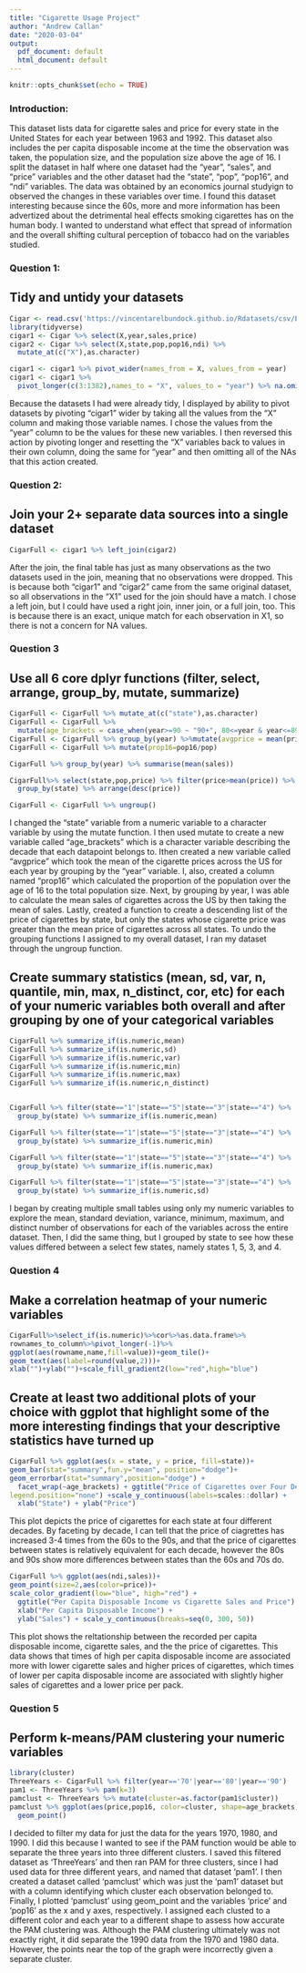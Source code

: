 ```yaml
---
title: "Cigarette Usage Project"
author: "Andrew Callan"
date: "2020-03-04"
output:
  pdf_document: default
  html_document: default
---
```


```r
knitr::opts_chunk$set(echo = TRUE)
```

### Introduction:
  This dataset lists data for cigarette sales and price for every state in the United States for each year between 1963 and 1992. This dataset also includes the per capita disposable income at the time the observation was taken, the population size, and the population size above the age of 16. I split the dataset in half where one dataset had the "year", "sales", and "price" variables and the other dataset had the "state", "pop", "pop16", and "ndi" variables. The data was obtained by an economics journal studyign to observed the changes in these variables over time. I found this dataset interesting because since the 60s, more and more information has been advertized about the detrimental heal effects smoking cigarettes has on the human body. I wanted to understand what effect that spread of information and the overall shifting cultural perception of tobacco had on the variables studied.


### Question 1:
## Tidy and untidy your datasets
```r
Cigar <- read.csv('https://vincentarelbundock.github.io/Rdatasets/csv/Ecdat/Cigar.csv')
library(tidyverse)
cigar1 <- Cigar %>% select(X,year,sales,price)
cigar2 <- Cigar %>% select(X,state,pop,pop16,ndi) %>%
  mutate_at(c("X"),as.character)

cigar1 <- cigar1 %>% pivot_wider(names_from = X, values_from = year)
cigar1 <- cigar1 %>%
  pivot_longer(c(3:1382),names_to = "X", values_to = "year") %>% na.omit()
```

  Because the datasets I had were already tidy, I displayed by ability to pivot datasets by pivoting "cigar1" wider by taking all the values from the "X" column and making those variable names. I chose the values from the "year" column to be the values for these new variables. I then reversed this action by pivoting longer and resetting the "X" variables back to values in their own column, doing the same for "year" and then omitting all of the NAs that this action created.

### Question 2:
## Join your 2+ separate data sources into a single dataset
```r
CigarFull <- cigar1 %>% left_join(cigar2)
```

  After the join, the final table has just as many observations as the two datasets used in the join, meaning that no observations were dropped. This is because both "cigar1" and "cigar2" came from the same original dataset, so all observations in the "X1" used for the join should have a match. I chose a left join, but I could have used a right join, inner join, or a full join, too. This is because there is an exact, unique match for each observation in X1, so there is not a concern for NA values.

### Question 3
## Use all 6 core dplyr functions (filter, select, arrange, group_by, mutate, summarize)
```r
CigarFull <- CigarFull %>% mutate_at(c("state"),as.character)
CigarFull <- CigarFull %>%
  mutate(age_brackets = case_when(year>=90 ~ "90+", 80<=year & year<=89 ~ "80-89", 70<=year & year<=79 ~ "70-79", year<=69 ~ "60-69"))
CigarFull <- CigarFull %>% group_by(year) %>%mutate(avgprice = mean(price))
CigarFull <- CigarFull %>% mutate(prop16=pop16/pop)

CigarFull %>% group_by(year) %>% summarise(mean(sales))

CigarFull%>% select(state,pop,price) %>% filter(price>mean(price)) %>%
  group_by(state) %>% arrange(desc(price))

CigarFull <- CigarFull %>% ungroup()

```

  I changed the "state" variable from a numeric variable to a character variable by using the mutate function. I then used mutate to create a new variable called "age_brackets" which is a character variable describing the decade that each datapoint belongs to. Ithen created a new variable called "avgprice" which took the mean of the cigarette prices across the US for each year by grouping by the "year" variable. I, also, created a column named "prop16" which calculated the proportion of the population over the age of 16 to the total population size. Next, by grouping by year, I was able to calculate the mean sales of cigarettes across the US by then taking the mean of sales. Lastly, created a function to create a descending list of the price of cigarettes by state, but only the states whose cigarette price was greater than the mean price of cigarettes across all states. To undo the grouping functions I assigned to my overall dataset, I ran my dataset through the ungroup function.

## Create summary statistics (mean, sd, var, n, quantile, min, max, n_distinct, cor, etc) for each of your numeric variables both overall and after grouping by one of your categorical variables

```r
CigarFull %>% summarize_if(is.numeric,mean)
CigarFull %>% summarize_if(is.numeric,sd)
CigarFull %>% summarize_if(is.numeric,var)
CigarFull %>% summarize_if(is.numeric,min)
CigarFull %>% summarize_if(is.numeric,max)
CigarFull %>% summarize_if(is.numeric,n_distinct)


CigarFull %>% filter(state=="1"|state=="5"|state=="3"|state=="4") %>%
  group_by(state) %>% summarize_if(is.numeric,mean)

CigarFull %>% filter(state=="1"|state=="5"|state=="3"|state=="4") %>%
  group_by(state) %>% summarize_if(is.numeric,min)

CigarFull %>% filter(state=="1"|state=="5"|state=="3"|state=="4") %>%
  group_by(state) %>% summarize_if(is.numeric,max)

CigarFull %>% filter(state=="1"|state=="5"|state=="3"|state=="4") %>%
  group_by(state) %>% summarize_if(is.numeric,sd)
```

  I began by creating multiple small tables using only my numeric variables to explore the mean, standard deviation, variance, minimum, maximum, and distinct number of observations for each of the variables across the entire dataset. Then, I did the same thing, but I grouped by state to see how these values differed between a select few states, namely states 1, 5, 3, and 4.

### Question 4
## Make a correlation heatmap of your numeric variables
```r
CigarFull%>%select_if(is.numeric)%>%cor%>%as.data.frame%>%
rownames_to_column%>%pivot_longer(-1)%>%
ggplot(aes(rowname,name,fill=value))+geom_tile()+
geom_text(aes(label=round(value,2)))+
xlab("")+ylab("")+scale_fill_gradient2(low="red",high="blue")
```

## Create at least two additional plots of your choice with ggplot that highlight some of the more interesting findings that your descriptive statistics have turned up
```r
CigarFull %>% ggplot(aes(x = state, y = price, fill=state))+
geom_bar(stat="summary",fun.y="mean", position="dodge")+
geom_errorbar(stat="summary",position="dodge") +
  facet_wrap(~age_brackets) + ggtitle("Price of Cigarettes over Four Decades") + theme(axis.text.x =element_blank(),
legend.position="none") +scale_y_continuous(labels=scales::dollar) +
  xlab("State") + ylab("Price")
```

  This plot depicts the price of cigarettes for each state at four different decades. By faceting by decade, I can tell that the price of ciagrettes has increased 3-4 times from the 60s to the 90s, and that the price of cigarettes between states is relatively equivalent for each decade, however the 80s and 90s show more differences between states than the 60s and 70s do.

```r
CigarFull %>% ggplot(aes(ndi,sales))+
geom_point(size=2,aes(color=price))+
scale_color_gradient(low="blue", high="red") +
  ggtitle("Per Capita Disposable Income vs Cigarette Sales and Price") +
  xlab("Per Capita Disposable Income") +
  ylab("Sales") + scale_y_continuous(breaks=seq(0, 300, 50))
```

  This plot shows the reltationship between the recorded per capita disposable income, cigarette sales, and the the price of cigarettes. This data shows that times of high per capita disposable income are associated more with lower cigarette sales and higher prices of cigarettes, which times of lower per capita disposable income are associated with slightly higher sales of cigarettes and a lower price per pack.

### Question 5
## Perform k-means/PAM clustering your numeric variables
```r
library(cluster)
ThreeYears <- CigarFull %>% filter(year=='70'|year=='80'|year=='90')
pam1 <- ThreeYears %>% pam(k=3)
pamclust <- ThreeYears %>% mutate(cluster=as.factor(pam1$cluster))
pamclust %>% ggplot(aes(price,pop16, color=cluster, shape=age_brackets)) +
  geom_point()
```

I decided to filter my data for just the data for the years 1970, 1980, and 1990. I did this because I wanted to see if the PAM function would be able to separate the three years into three different clusters. I saved this filtered dataset as 'ThreeYears' and then ran PAM for three clusters, since I had used data for three different years, and named that dataset 'pam1'. I then created a dataset called 'pamclust' which was just the 'pam1' dataset but with a column identifying which cluster each observation belonged to. Finally, I plotted 'pamclust' using geom_point and the variables 'price' and 'pop16' as the x and y axes, respectively. I assigned each clusted to a different color and each year to a different shape to assess how accurate the PAM clustering was. 
  Although the PAM clustering ultimately was not exactly right, it did separate the 1990 data from the 1970 and 1980 data. However, the points near the top of the graph were incorrectly given a separate cluster.

